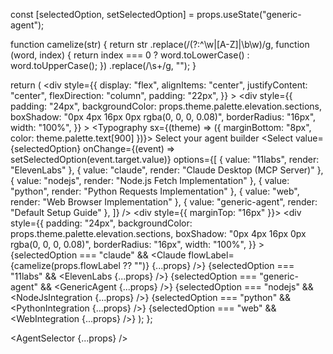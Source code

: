 
  const [selectedOption, setSelectedOption] = props.useState("generic-agent");

  function camelize(str) {
    return str
      .replace(/(?:^\w|[A-Z]|\b\w)/g, function (word, index) {
        return index === 0 ? word.toLowerCase() : word.toUpperCase();
      })
      .replace(/\s+/g, "");
  }

  return (
    <div
      style={{
        display: "flex",
        alignItems: "center",
        justifyContent: "center",
        flexDirection: "column",
        padding: "22px",
      }}
    >
      <div
        style={{
          padding: "24px",
          backgroundColor: props.theme.palette.elevation.sections,
          boxShadow: "0px 4px 16px 0px rgba(0, 0, 0, 0.08)",
          borderRadius: "16px",
          width: "100%",
        }}
      >
        <Typography sx={(theme) => ({ marginBottom: "8px", color: theme.palette.text[900] })}>
          Select your agent builder
        </Typography>
        <Select
          value={selectedOption}
          onChange={(event) => setSelectedOption(event.target.value)}
          options={[
            { value: "11labs", render: "ElevenLabs" },
            { value: "claude", render: "Claude Desktop (MCP Server)" },
            { value: "nodejs", render: "Node.js Fetch Implementation" },
            { value: "python", render: "Python Requests Implementation" },
            { value: "web", render: "Web Browser Implementation" },
            { value: "generic-agent", render: "Default Setup Guide" },
          ]}
        />
      </div>
      <div style={{ marginTop: "16px" }}></div>
      <div
        style={{
          padding: "24px",
          backgroundColor: props.theme.palette.elevation.sections,
          boxShadow: "0px 4px 16px 0px rgba(0, 0, 0, 0.08)",
          borderRadius: "16px",
          width: "100%",
        }}
      >
        {selectedOption === "claude" && <Claude flowLabel={camelize(props.flowLabel ?? "")} {...props} />}
        {selectedOption === "11labs" && <ElevenLabs {...props} />}
        {selectedOption === "generic-agent" && <GenericAgent {...props} />}
        {selectedOption === "nodejs" && <NodeJsIntegration {...props} />}
        {selectedOption === "python" && <PythonIntegration {...props} />}
        {selectedOption === "web" && <WebIntegration {...props} />}
      </div>
    </div>
  );
};

<AgentSelector {...props} />
